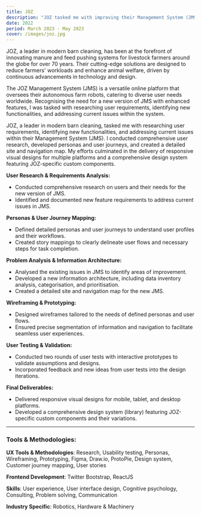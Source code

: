 ```yaml
---
title: JOZ
description: "JOZ tasked me with improving their Management System (JMS) by researching user needs and identifying new functionalities. I delivered responsive designs and a comprehensive design system with JOZ-specific components."
date: 2022
period: March 2023 - May 2023
cover: /images/joz.jpg
---
```


JOZ, a leader in modern barn cleaning, has been at the forefront of innovating manure and feed pushing systems for livestock farmers around the globe for over 70 years. Their cutting-edge solutions are designed to reduce farmers' workloads and enhance animal welfare, driven by continuous advancements in technology and design.

The JOZ Management System (JMS) is a versatile online platform that oversees their autonomous farm robots, catering to diverse user needs worldwide. Recognising the need for a new version of JMS with enhanced features, I was tasked with researching user requirements, identifying new functionalities, and addressing current issues within the system.

JOZ, a leader in modern barn cleaning, tasked me with researching user requirements, identifying new functionalities, and addressing current issues within their Management System (JMS). I conducted comprehensive user research, developed personas and user journeys, and created a detailed site and navigation map. My efforts culminated in the delivery of responsive visual designs for multiple platforms and a comprehensive design system featuring JOZ-specific custom components.

**User Research & Requirements Analysis:**
- Conducted comprehensive research on users and their needs for the new version of JMS.
- Identified and documented new feature requirements to address current issues in JMS.

**Personas & User Journey Mapping:**    
- Defined detailed personas and user journeys to understand user profiles and their workflows.
- Created story mappings to clearly delineate user flows and necessary steps for task completion.

**Problem Analysis & Information Architecture:**    
- Analysed the existing issues in JMS to identify areas of improvement.
- Developed a new information architecture, including data inventory analysis, categorisation, and prioritisation.
- Created a detailed site and navigation map for the new JMS.

**Wireframing & Prototyping:**    
- Designed wireframes tailored to the needs of defined personas and user flows.
- Ensured precise segmentation of information and navigation to facilitate seamless user experiences.

**User Testing & Validation:**    
- Conducted two rounds of user tests with interactive prototypes to validate assumptions and designs.
- Incorporated feedback and new ideas from user tests into the design iterations.

**Final Deliverables:**    
- Delivered responsive visual designs for mobile, tablet, and desktop platforms.
- Developed a comprehensive design system (library) featuring JOZ-specific custom components and their variations.

<hr />

### **Tools & Methodologies:**

**UX Tools & Methodologies**: 
Research, Usability testing, Personas, Wireframing, Prototyping, Figma, Draw.io, ProtoPie, Design system, Customer journey mapping, User stories

**Frontend Development**: 
Twitter Bootstrap, ReactJS

**Skills**: 
User experience, User interface design, Cognitive psychology, Consulting, Problem solving, Communication

**Industry Specific**: 
Robotics, Hardware & Machinery